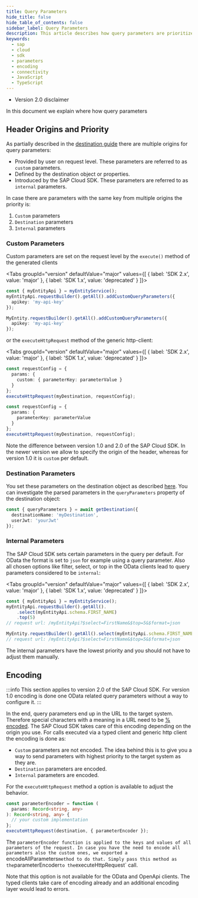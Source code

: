 ```yaml
---
title: Query Parameters
hide_title: false
hide_table_of_contents: false
sidebar_label: Query Parameters
description: This article describes how query parameters are prioritized and handled by the SAP Cloud SDK.
keywords:
  - sap
  - cloud
  - sdk
  - parameters
  - encoding
  - connectivity
  - JavaScript
  - TypeScript
---
```



- Version 2.0 disclaimer

In this document we explain where how query parameters

## Header Origins and Priority

As partially described in the [destination guide](./destination#additional-headers-and-query-parameters-on-destinations) there are multiple origins for query parameters:

- Provided by user on request level.
  These parameters are referred to as `custom` parameters.
- Defined by the destination object or properties.
- Introduced by the SAP Cloud SDK.
  These parameters are referred to as `internal` parameters.

In case there are parameters with the same key from multiple origins the priority is:

1. `Custom` parameters
2. `Destination` parameters
3. `Internal` parameters

### Custom Parameters

Custom parameters are set on the request level by the `execute()` method of the generated clients

<Tabs groupId="version" defaultValue="major" values={[ { label: 'SDK 2.x', value: 'major' }, { label: 'SDK 1.x', value: 'deprecated' } ]}>
<TabItem value="major">

```ts
const { myEntityApi } = myEntityService();
myEntityApi.requestBuilder().getAll().addCustomQueryParameters({
  apikey: 'my-api-key'
});
```

</TabItem>
<TabItem value="deprecated">

```ts
MyEntity.requestBuilder().getAll().addCustomQueryParameters({
  apikey: 'my-api-key'
});
```

</TabItem>
</Tabs>

or the `executeHttpRequest` method of the generic http-client:

<Tabs groupId="version" defaultValue="major" values={[ { label: 'SDK 2.x', value: 'major' }, { label: 'SDK 1.x', value: 'deprecated' } ]}>
<TabItem value="major">

```ts
const requestConfig = {
  params: {
    custom: { parameterKey: parameterValue }
  }
};
executeHttpRequest(myDestination, requestConfig);
```

</TabItem>
<TabItem value="deprecated">

```ts
const requestConfig = {
  params: {
    parameterKey: parameterValue
  }
};
executeHttpRequest(myDestination, requestConfig);
```

</TabItem>
</Tabs>

Note the difference between version 1.0 and 2.0 of the SAP Cloud SDK.
In the newer version we allow to specify the origin of the header, whereas for version 1.0 it is `custom` per default.

### Destination Parameters

You set these parameters on the destination object as described [here](./destination#additional-headers-and-query-parameters-on-destinations).
You can investigate the parsed parameters in the `queryParameters` property of the destination object:

```ts
const { queryParameters } = await getDestination({
  destinationName: 'myDestination',
  userJwt: 'yourJwt'
});
```

### Internal Parameters

The SAP Cloud SDK sets certain parameters in the query per default.
For OData the format is set to `json` for example using a query parameter.
Also all chosen options like filter, select, or top in the OData clients lead to query parameters considered to be `internal`:

<Tabs groupId="version" defaultValue="major" values={[ { label: 'SDK 2.x', value: 'major' }, { label: 'SDK 1.x', value: 'deprecated' } ]}>
<TabItem value="major">

```ts
const { myEntityApi } = myEntityService();
myEntityApi.requestBuilder().getAll().
    .select(myEntityApi.schema.FIRST_NAME)
    .top(5)
// request url: /myEntityApi?$select=FirstName&$top=5&$format=json
```

</TabItem>
<TabItem value="deprecated">

```ts
MyEntity.requestBuilder().getAll().select(myEntityApi.schema.FIRST_NAME).top(5);
// request url: /myEntityApi?$select=FirstName&$top=5&$format=json
```

</TabItem>
</Tabs>

The internal parameters have the lowest priority and you should not have to adjust them manually.

## Encoding

:::info
This section applies to version 2.0 of the SAP Cloud SDK.
For version 1.0 encoding is done one OData related query parameters without a way to configure it.
:::

In the end, query parameters end up in the URL to the target system.
Therefore special characters with a meaning in a URL need to be [% encoded](https://en.wikipedia.org/wiki/Uniform_Resource_Identifier).
The SAP Cloud SDK takes care of this encoding depending on the origin you use.
For calls executed via a typed client and generic http client the encoding is done as:

- `Custom` parameters are not encoded.
  The idea behind this is to give you a way to send parameters with highest priority to the target system as they are.
- `Destination` parameters are encoded.
- `Internal` parameters are encoded.

For the `executeHttpRequest` method a option is available to adjust the behavior.

```ts
const parameterEncoder = function (
  params: Record<string, any>
): Record<string, any> {
  // your custom implementation
};
executeHttpRequest(destination, { parameterEncoder });
```

The `parameterEncoder function is applied to the keys and values of all parameters of the request. In case you have the need to encode all parameters also the custom ones, we exported a `encodeAllParameters`method to do that. Simply pass this method as the`parameterEncoder`to the`executeHttpRequest` call.

Note that this option is not available for the OData and OpenApi clients.
The typed clients take care of encoding already and an additional encoding layer would lead to errors.
